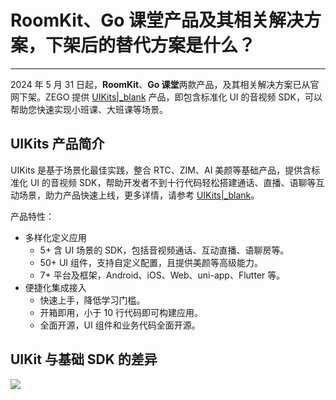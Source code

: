 # RoomKit、Go 课堂产品及其相关解决方案，下架后的替代方案是什么？

- - -

2024 年 5 月 31 日起，**RoomKit**、**Go 课堂**两款产品，及其相关解决方案已从官网下架。ZEGO 提供 [UIKits\|_blank](https://www.zego.im/product/uikits) 产品，即包含标准化 UI 的音视频 SDK，可以帮助您快速实现小班课、大班课等场景。

## UIKits 产品简介

UIKits 是基于场景化最佳实践，整合 RTC、ZIM、AI 美颜等基础产品，提供含标准化 UI 的音视频 SDK，帮助开发者不到十行代码轻松搭建通话、直播、语聊等互动场景，助力产品快速上线，更多详情，请参考 [UIKits\|_blank](https://www.zego.im/product/uikits)。

产品特性：
- 多样化定义应用
  - 5+ 含 UI 场景的 SDK，包括音视频通话、互动直播、语聊房等。
  - 50+ UI 组件，支持自定义配置，且提供美颜等高级能力。
  - 7+ 平台及框架，Android、iOS、Web、uni-app、Flutter 等。
- 便捷化集成接入
  - 快速上手，降低学习门槛。
  - 开箱即用，小于 10 行代码即可构建应用。
  - 全面开源，UI 组件和业务代码全面开源。
 
## UIKit 与基础 SDK 的差异

<Frame width="auto" height="auto">
  <img src="//doc.oa.zego.im/Pics/FAQ/UIKit_baseSDKs_diff.jpeg" />
</Frame>
